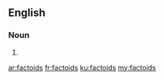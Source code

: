 ==English==

===Noun===
{{head|en}}

# {{plural of|factoid}}

[[ar:factoids]]
[[fr:factoids]]
[[ku:factoids]]
[[my:factoids]]